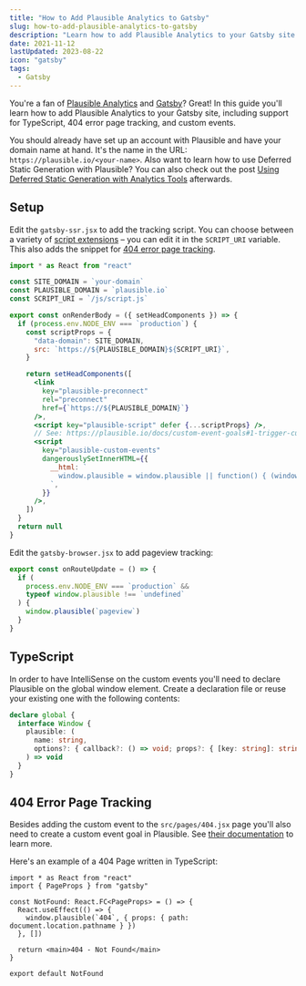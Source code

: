 ```yaml
---
title: "How to Add Plausible Analytics to Gatsby"
slug: how-to-add-plausible-analytics-to-gatsby
description: "Learn how to add Plausible Analytics to your Gatsby site. Also read how to add TypeScript types for Plausible and 404 page tracking."
date: 2021-11-12
lastUpdated: 2023-08-22
icon: "gatsby"
tags:
  - Gatsby
---
```


You're a fan of [Plausible Analytics](https://plausible.io) and [Gatsby](https://www.gatsbyjs.com/)? Great! In this guide you'll learn how to add Plausible Analytics to your Gatsby site, including support for TypeScript, 404 error page tracking, and custom events.

You should already have set up an account with Plausible and have your domain name at hand. It's the name in the URL: `https://plausible.io/<your-name>`. Also want to learn how to use Deferred Static Generation with Plausible? You can also check out the post [Using Deferred Static Generation with Analytics Tools](/react/using-deferred-static-generation-with-analytics-tools/) afterwards.

## Setup

Edit the `gatsby-ssr.jsx` to add the tracking script. You can choose between a variety of [script extensions](https://plausible.io/docs/script-extensions) – you can edit it in the `SCRIPT_URI` variable. This also adds the snippet for [404 error page tracking](https://plausible.io/docs/error-pages-tracking-404).

```jsx {{ title: 'gatsby-ssr.jsx' }}
import * as React from "react"

const SITE_DOMAIN = `your-domain`
const PLAUSIBLE_DOMAIN = `plausible.io`
const SCRIPT_URI = `/js/script.js`

export const onRenderBody = ({ setHeadComponents }) => {
  if (process.env.NODE_ENV === `production`) {
    const scriptProps = {
      "data-domain": SITE_DOMAIN,
      src: `https://${PLAUSIBLE_DOMAIN}${SCRIPT_URI}`,
    }

    return setHeadComponents([
      <link
        key="plausible-preconnect"
        rel="preconnect"
        href={`https://${PLAUSIBLE_DOMAIN}`}
      />,
      <script key="plausible-script" defer {...scriptProps} />,
      // See: https://plausible.io/docs/custom-event-goals#1-trigger-custom-events-with-javascript-on-your-site
      <script
        key="plausible-custom-events"
        dangerouslySetInnerHTML={{
          __html: `
            window.plausible = window.plausible || function() { (window.plausible.q = window.plausible.q || []).push(arguments) };
          `,
        }}
      />,
    ])
  }
  return null
}
```

Edit the `gatsby-browser.jsx` to add pageview tracking:

```jsx {{ title: 'gatsby-browser.jsx' }}
export const onRouteUpdate = () => {
  if (
    process.env.NODE_ENV === `production` &&
    typeof window.plausible !== `undefined`
  ) {
    window.plausible(`pageview`)
  }
}
```

## TypeScript

In order to have IntelliSense on the custom events you'll need to declare Plausible on the global window element. Create a declaration file or reuse your existing one with the following contents:

```ts
declare global {
  interface Window {
    plausible: (
      name: string,
      options?: { callback?: () => void; props?: { [key: string]: string } }
    ) => void
  }
}
```

## 404 Error Page Tracking

Besides adding the custom event to the `src/pages/404.jsx` page you'll also need to create a custom event goal in Plausible. See [their documentation](https://plausible.io/docs/error-pages-tracking-404) to learn more.

Here's an example of a 404 Page written in TypeScript:

```tsx {{ title: 'src/pages/404.tsx', highlight: [[5, 7]] }}
import * as React from "react"
import { PageProps } from "gatsby"

const NotFound: React.FC<PageProps> = () => {
  React.useEffect(() => {
    window.plausible(`404`, { props: { path: document.location.pathname } })
  }, [])

  return <main>404 - Not Found</main>
}

export default NotFound
```
